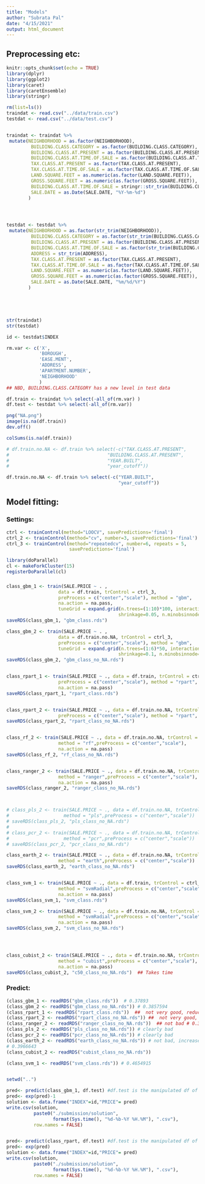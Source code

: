```yaml
---
title: "Models"
author: "Subrata Pal"
date: "4/15/2021"
output: html_document
---
```




## Preprocessing etc:

```r
knitr::opts_chunk$set(echo = TRUE)
library(dplyr)
library(ggplot2)
library(caret)
library(caretEnsemble)
library(stringr)

rm(list=ls())
traindat <- read.csv("../data/train.csv")
testdat <- read.csv("../data/test.csv")


traindat <- traindat %>% 
 mutate(NEIGHBORHOOD = as.factor(NEIGHBORHOOD), 
         BUILDING.CLASS.CATEGORY = as.factor(BUILDING.CLASS.CATEGORY),
         BUILDING.CLASS.AT.PRESENT = as.factor(BUILDING.CLASS.AT.PRESENT),
         BUILDING.CLASS.AT.TIME.OF.SALE = as.factor(BUILDING.CLASS.AT.TIME.OF.SALE), 
         TAX.CLASS.AT.PRESENT = as.factor(TAX.CLASS.AT.PRESENT), 
         TAX.CLASS.AT.TIME.OF.SALE = as.factor(TAX.CLASS.AT.TIME.OF.SALE), 
         LAND.SQUARE.FEET = as.numeric(as.factor(LAND.SQUARE.FEET)), 
         GROSS.SQUARE.FEET = as.numeric(as.factor(GROSS.SQUARE.FEET)),
         BUILDING.CLASS.AT.TIME.OF.SALE = stringr::str_trim(BUILDING.CLASS.AT.TIME.OF.SALE), 
         SALE.DATE = as.Date(SALE.DATE, "%Y-%m-%d")
        ) 




testdat <- testdat %>% 
 mutate(NEIGHBORHOOD = as.factor(str_trim(NEIGHBORHOOD)), 
         BUILDING.CLASS.CATEGORY = as.factor(str_trim(BUILDING.CLASS.CATEGORY)),
         BUILDING.CLASS.AT.PRESENT = as.factor(BUILDING.CLASS.AT.PRESENT),
         BUILDING.CLASS.AT.TIME.OF.SALE = as.factor(str_trim(BUILDING.CLASS.AT.TIME.OF.SALE)), 
         ADDRESS = str_trim(ADDRESS),
         TAX.CLASS.AT.PRESENT = as.factor(TAX.CLASS.AT.PRESENT), 
         TAX.CLASS.AT.TIME.OF.SALE = as.factor(TAX.CLASS.AT.TIME.OF.SALE), 
         LAND.SQUARE.FEET = as.numeric(as.factor(LAND.SQUARE.FEET)), 
         GROSS.SQUARE.FEET = as.numeric(as.factor(GROSS.SQUARE.FEET)),
         SALE.DATE = as.Date(SALE.DATE, "%m/%d/%Y")
        ) 





str(traindat)
str(testdat)

id <- testdat$INDEX

rm.var <- c('X',
            'BOROUGH',
            'EASE.MENT',
            'ADDRESS', 
            'APARTMENT.NUMBER', 
            'NEIGHBORHOOD'
            )
## NBD, BUILDING.CLASS.CATEGORY has a new level in test data

df.train <- traindat %>% select(-all_of(rm.var) )
df.test <- testdat %>% select(-all_of(rm.var))

png("NA.png")
image(is.na(df.train))
dev.off()

colSums(is.na(df.train))

# df.train.no.NA <- df.train %>% select(-c("TAX.CLASS.AT.PRESENT",
#                                    "BUILDING.CLASS.AT.PRESENT",
#                                    "YEAR.BUILT",
#                                    "year_cutoff"))

df.train.no.NA <- df.train %>% select(-c("YEAR.BUILT",
                                         "year_cutoff"))

```



## Model fitting:

### Settings: 
```r
ctrl <- trainControl(method="LOOCV", savePredictions='final')
ctrl_2 <- trainControl(method="cv", number=3, savePredictions='final')
ctrl_3 <- trainControl(method="repeatedcv", number=6, repeats = 5, 
                       savePredictions='final')

library(doParallel)
cl <- makeForkCluster(15)
registerDoParallel(cl)

```


### 
```r
class_gbm_1 <- train(SALE.PRICE ~ . , 
                   data = df.train, trControl = ctrl_3, 
                   preProcess = c("center","scale"), method = "gbm",
                   na.action = na.pass, 
                   tuneGrid = expand.grid(n.trees=(1:10)*100, interaction.depth=1:5, 
                                         shrinkage=0.05, n.minobsinnode=10))
saveRDS(class_gbm_1, "gbm_class.rds")

class_gbm_2 <- train(SALE.PRICE ~ . , 
                   data = df.train.no.NA, trControl = ctrl_3, 
                   preProcess = c("center","scale"), method = "gbm",
                   tuneGrid = expand.grid(n.trees=(1:6)*50, interaction.depth=1:3, 
                                         shrinkage=0.1, n.minobsinnode=10))
saveRDS(class_gbm_2, "gbm_class_no_NA.rds")


class_rpart_1 <- train(SALE.PRICE ~ ., data = df.train, trControl = ctrl_3, 
                   preProcess = c("center","scale"), method = "rpart",
                   na.action = na.pass)
saveRDS(class_rpart_1, "rpart_class.rds")


class_rpart_2 <- train(SALE.PRICE ~ ., data = df.train.no.NA, trControl = ctrl_3, 
                   preProcess = c("center","scale"), method = "rpart", tuneGrid = expand.grid(cp=c(3e-5, 1e-4, 3e-4, 1e-3, 0.0034, 0.01027, 0.0308172, 0.1098676, 0.2125289)))
saveRDS(class_rpart_2, "rpart_class_no_NA.rds")


class_rf_2 <- train(SALE.PRICE ~ ., data = df.train.no.NA, trControl = ctrl_3, 
                   method = "rf",preProcess = c("center","scale"),
                   na.action = na.pass)
saveRDS(class_rf_2, "rf_class_no_NA.rds")


class_ranger_2 <- train(SALE.PRICE ~ ., data = df.train.no.NA, trControl = ctrl_3, 
                   method = "ranger",preProcess = c("center","scale"),
                   na.action = na.pass)
saveRDS(class_ranger_2, "ranger_class_no_NA.rds")



# class_pls_2 <- train(SALE.PRICE ~ ., data = df.train.no.NA, trControl = ctrl_3, 
#                    method = "pls",preProcess = c("center","scale"))
# saveRDS(class_pls_2, "pls_class_no_NA.rds")
# 
# class_pcr_2 <- train(SALE.PRICE ~ ., data = df.train.no.NA, trControl = ctrl_3, 
#                    method = "pcr",preProcess = c("center","scale"))
# saveRDS(class_pcr_2, "pcr_class_no_NA.rds")

class_earth_2 <- train(SALE.PRICE ~ ., data = df.train.no.NA, trControl = ctrl_3, 
                   method = "earth",preProcess = c("center","scale"))
saveRDS(class_earth_2, "earth_class_no_NA.rds")


class_svm_1 <- train(SALE.PRICE ~ ., data = df.train, trControl = ctrl_3, 
                   method = "svmRadial",preProcess = c("center","scale"), 
                   na.action = na.pass)
saveRDS(class_svm_1, "svm_class.rds")

class_svm_2 <- train(SALE.PRICE ~ ., data = df.train.no.NA, trControl = ctrl_3, 
                   method = "svmRadial",preProcess = c("center","scale"), 
                   na.action = na.pass)
saveRDS(class_svm_2, "svm_class_no_NA.rds")




class_cubist_2 <- train(SALE.PRICE ~ ., data = df.train.no.NA, trControl = ctrl_3, 
                   method = "cubist",preProcess = c("center","scale"), 
                   na.action = na.pass)
saveRDS(class_cubist_2, "c50_class_no_NA.rds")  ## Takes time


```



### Predict:
```r
(class_gbm_1 <- readRDS("gbm_class.rds"))  # 0.37893
(class_gbm_2 <- readRDS("gbm_class_no_NA.rds")) # 0.3857594
(class_rpart_1 <- readRDS("rpart_class.rds"))  ##  not very good, reduce cp and see
(class_rpart_2 <- readRDS("rpart_class_no_NA.rds")) ##  not very good, reduce cp and see  0.4611720
(class_ranger_2 <- readRDS("ranger_class_no_NA.rds"))  ## not bad # 0.3857598
(class_pls_2 <- readRDS("pls_class_no_NA.rds")) # clearly bad
(class_pcr_2 <- readRDS("pcr_class_no_NA.rds")) # clearly bad
(class_earth_2 <- readRDS("earth_class_no_NA.rds")) # not bad, increase nprune 
# 0.3966643
(class_cubist_2 <- readRDS("cubist_class_no_NA.rds"))

(class_svm_1 <- readRDS("svm_class.rds")) # 0.4654915


setwd("..")

pred<- predict(class_gbm_1, df.test) #df.test is the manipulated df of test 
pred<- exp(pred)-1
solution <- data.frame("INDEX"=id,"PRICE"= pred)
write.csv(solution, 
          paste0("./submission/solution", 
                 format(Sys.time(), "%d-%b-%Y %H.%M"), ".csv"), 
          row.names = FALSE)


pred<- predict(class_rpart, df.test) #df.test is the manipulated df of test 
pred<- exp(pred)
solution <- data.frame("INDEX"=id,"PRICE"= pred)
write.csv(solution, 
          paste0("./submission/solution", 
                 format(Sys.time(), "%d-%b-%Y %H.%M"), ".csv"), 
          row.names = FALSE)
```

